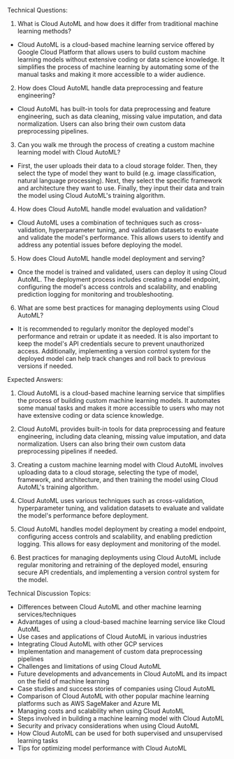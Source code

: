

Technical Questions:

1. What is Cloud AutoML and how does it differ from traditional machine learning methods?
- Cloud AutoML is a cloud-based machine learning service offered by Google Cloud Platform that allows users to build custom machine learning models without extensive coding or data science knowledge. It simplifies the process of machine learning by automating some of the manual tasks and making it more accessible to a wider audience.

2. How does Cloud AutoML handle data preprocessing and feature engineering?
- Cloud AutoML has built-in tools for data preprocessing and feature engineering, such as data cleaning, missing value imputation, and data normalization. Users can also bring their own custom data preprocessing pipelines.

3. Can you walk me through the process of creating a custom machine learning model with Cloud AutoML?
- First, the user uploads their data to a cloud storage folder. Then, they select the type of model they want to build (e.g. image classification, natural language processing). Next, they select the specific framework and architecture they want to use. Finally, they input their data and train the model using Cloud AutoML's training algorithm.

4. How does Cloud AutoML handle model evaluation and validation?
- Cloud AutoML uses a combination of techniques such as cross-validation, hyperparameter tuning, and validation datasets to evaluate and validate the model's performance. This allows users to identify and address any potential issues before deploying the model.

5. How does Cloud AutoML handle model deployment and serving?
- Once the model is trained and validated, users can deploy it using Cloud AutoML. The deployment process includes creating a model endpoint, configuring the model's access controls and scalability, and enabling prediction logging for monitoring and troubleshooting.

6. What are some best practices for managing deployments using Cloud AutoML?
- It is recommended to regularly monitor the deployed model's performance and retrain or update it as needed. It is also important to keep the model's API credentials secure to prevent unauthorized access. Additionally, implementing a version control system for the deployed model can help track changes and roll back to previous versions if needed.

Expected Answers:

1. Cloud AutoML is a cloud-based machine learning service that simplifies the process of building custom machine learning models. It automates some manual tasks and makes it more accessible to users who may not have extensive coding or data science knowledge.

2. Cloud AutoML provides built-in tools for data preprocessing and feature engineering, including data cleaning, missing value imputation, and data normalization. Users can also bring their own custom data preprocessing pipelines if needed.

3. Creating a custom machine learning model with Cloud AutoML involves uploading data to a cloud storage, selecting the type of model, framework, and architecture, and then training the model using Cloud AutoML's training algorithm.

4. Cloud AutoML uses various techniques such as cross-validation, hyperparameter tuning, and validation datasets to evaluate and validate the model's performance before deployment.

5. Cloud AutoML handles model deployment by creating a model endpoint, configuring access controls and scalability, and enabling prediction logging. This allows for easy deployment and monitoring of the model.

6. Best practices for managing deployments using Cloud AutoML include regular monitoring and retraining of the deployed model, ensuring secure API credentials, and implementing a version control system for the model.

Technical Discussion Topics:

- Differences between Cloud AutoML and other machine learning services/techniques
- Advantages of using a cloud-based machine learning service like Cloud AutoML 
- Use cases and applications of Cloud AutoML in various industries 
- Integrating Cloud AutoML with other GCP services 
- Implementation and management of custom data preprocessing pipelines 
- Challenges and limitations of using Cloud AutoML 
- Future developments and advancements in Cloud AutoML and its impact on the field of machine learning 
- Case studies and success stories of companies using Cloud AutoML 
- Comparison of Cloud AutoML with other popular machine learning platforms such as AWS SageMaker and Azure ML 
- Managing costs and scalability when using Cloud AutoML 
- Steps involved in building a machine learning model with Cloud AutoML 
- Security and privacy considerations when using Cloud AutoML 
- How Cloud AutoML can be used for both supervised and unsupervised learning tasks 
- Tips for optimizing model performance with Cloud AutoML 
 